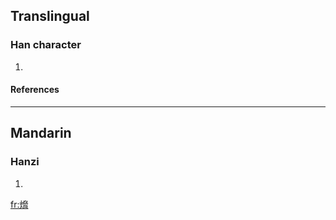 ==Translingual==
===Han character===
{{Han char|rn=86|rad=火|as=10|sn=14|four=9482<sub>7</sub>|canj=火大尸月 (FKSB)}}
# {{defn|Han|sort=火10}}
====References====
{{Han ref|kx=0678.340|dkj=19281|dj=1090.230|hdz=32225.110|uh=7181|ud=29057|bh=E2C3|bd=58051}}

----
==Mandarin==
===Hanzi===
{{cmn-hanzi|pin=[[xié]] ([[xie2]])|wg=hsieh<sup>2</sup>}}
# {{defn|Mandarin}}

[[fr:熁]]